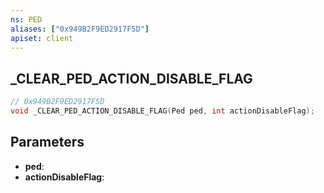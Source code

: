 ```yaml
---
ns: PED
aliases: ["0x949B2F9ED2917F5D"]
apiset: client
---
```

## _CLEAR_PED_ACTION_DISABLE_FLAG

```c
// 0x949B2F9ED2917F5D
void _CLEAR_PED_ACTION_DISABLE_FLAG(Ped ped, int actionDisableFlag);
```


## Parameters
* **ped**:
* **actionDisableFlag**: